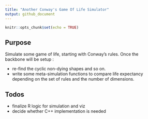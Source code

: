 ---
title: "Another Conway's Game Of Life Simulator"
output: github_document
---

```{r setup, include=FALSE}
knitr::opts_chunk$set(echo = TRUE)
```

## Purpose

Simulate some game of life, starting with Conway's rules. Once the backbone will be setup : 

* re-find the cyclic non-dying shapes and so on.
* write some meta-simulation functions to compare life expectancy depending on the set of rules and the number of dimensions.

## Todos

* finalize R logic for simulation and viz
* decide whether C++ implementation is needed
